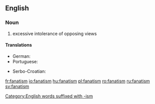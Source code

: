 ==English==

===Noun===
{{en-noun|-}}

# excessive intolerance of opposing views

====Translations====
{{trans-top|excessive intolerance of opposing views}}
* German: {{t|de|Fanatismus|m}}
* Portuguese: {{t+|pt|fanatismo|m}}
{{trans-mid}}
* Serbo-Croatian: {{t+|sh|fanatizam|m}}
{{trans-bottom}}

[[Category:English words suffixed with -ism]]

[[fr:fanatism]]
[[io:fanatism]]
[[hu:fanatism]]
[[pl:fanatism]]
[[ro:fanatism]]
[[ru:fanatism]]
[[sv:fanatism]]